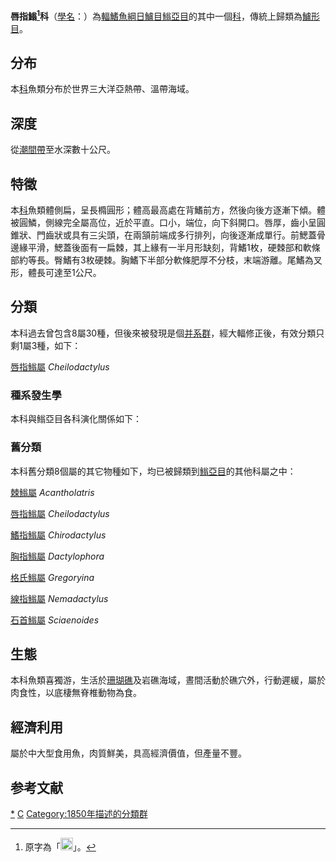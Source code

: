 {{CJK-New-Char|4C75|ver=A}}
{{Automatic taxobox
| taxon = Cheilodactylidae
| authority = [[Bonaparte|Bonaparte]], 1850{{r|VDLEF}}
| image = A beige-yellow turreted sponge at Coral Gardens Rooi-els DSC00272.JPG
| image_caption = [[條紋唇指䱵|條紋唇指䱵]] ''Cheilodactylus fasciatus''
| type genus = [[唇指䱵屬|唇指䱵屬]]<br>''Cheilodactylus''
| type genus authority =[[Lacépède|Lacépède]], 1830
| diversity = 一屬三種
| diversity link= #分類
| diversity ref={{r|fishbase}}
}}
'''唇指䱵<ref>原字為「[[File:魚翁_(造字).jpg|20px]]」。</ref>科'''（[[學名|學名]]：{{lang|la|Cheilodactylidae}}）為[[輻鰭魚綱|輻鰭魚綱]][[日鱸目|日鱸目]][[䱵亞目|䱵亞目]]的其中一個[[科|科]]，傳統上歸類為[[鱸形目|鱸形目]]。

==分布==
本[[科|科]]魚類分布於世界三大洋亞熱帶、溫帶海域。

==深度==
從[[潮間帶|潮間帶]]至水深數十公尺。

==特徵==
本[[科|科]]魚類體側扁，呈長橢圓形；體高最高處在背鰭前方，然後向後方逐漸下傾。體被圓鱗，側線完全屬高位，近於平直。口小，端位，向下斜開口。唇厚，齒小呈圓錐狀、門齒狀或具有三尖頭，在兩頷前端成多行排列，向後逐漸成單行。前鰓蓋骨邊緣平滑，鰓蓋後面有一扁棘，其上緣有一半月形缺刻，背鰭1枚，硬棘部和軟條部約等長。臀鰭有3枚硬棘。胸鰭下半部分軟條肥厚不分枝，末端游離。尾鰭為叉形，體長可達至1公尺。

==分類==
本科過去曾包含8屬30種，但後來被發現是個[[并系群|并系群]]，經大輻修正後，有效分類只剩1屬3種，如下{{r|fishbase}}：
;[[唇指䱵屬|唇指䱵屬]] ''Cheilodactylus'' {{small|Lacépède, 1803}}
{{common taxon list|italic=yes
|條紋唇指䱵|Cheilodactylus fasciatus| Lacépède, 1803
|雜色唇指䱵|Cheilodactylus variegatus| Valenciennes, 1833
|黑帶唇指䱵|Cheilodactylus pixi| Smith, 1980
}}

===種系發生學===
本科與䱵亞目各科演化關係如下{{r|Deepfin}}：
{{䱵亞目支序分類}}

===舊分類===
本科舊分類8個屬的其它物種如下，均已被歸類到[[䱵亞目|䱵亞目]]的其他科屬之中：
{{colbegin|colwidth=28em}}
;[[棘䱵屬|棘䱵屬]] ''Acantholatris''
{{common taxon list|italic=yes
|單指棘䱵|Acantholatris monodactylus|
}}
;[[唇指䱵屬|唇指䱵屬]] ''Cheilodactylus''
{{common taxon list|italic=yes
|安氏唇指䱵|Cheilodactylus antonii|
|貝氏唇指䱵|Cheilodactylus bergi|
|短指唇指䱵|Cheilodactylus brachydactylus|
|道氏唇指䱵|Cheilodactylus douglasii|
|上唇指䱵|Cheilodactylus ephippium|
|富氏唇指䱵|Cheilodactylus francisi| (Burridge, 2004)
|灰唇指䱵|Cheilodactylus fuscus|
|隆背唇指䱵|Cheilodactylus gibbosus|
|寬帶唇指䱵|Cheilodactylus nigripes|
|普氏唇指䱵|Cheilodactylus plessisi|
|背帶鷹䱵|Cheilodactylus quadricornis|：又稱四角唇指䱵。
|紅唇唇指䱵|Cheilodactylus rubrolabiatus|
|耀唇指䱵|Cheilodactylus spectabilis|
|披鳞唇指䱵|Cheilodactylus vestitus|
|飾帶唇指䱵|Cheilodactylus vittatus|
|斑紋唇指䱵|Cheilodactylus zebra|：又稱斑馬鷹䱵。
|帶唇指䱵|Cheilodactylus zonatus|：又稱花尾鷹䱵。
}}

;[[鰭指䱵屬|鰭指䱵屬]] ''Chirodactylus''
{{common taxon list|italic=yes
|短臂鰭指䱵|Chirodactylus brachydactylus|
|灰體鰭指䱵|Chirodactylus grandis|
|南非鰭指䱵|Chirodactylus jessicalenorum|
}}
;[[胸指䱵屬|胸指䱵屬]] ''Dactylophora''
{{common taxon list|italic=yes
|長體胸指䱵|Dactylophora nigricans|
}}

;[[格氏䱵屬|格氏䱵屬]] ''Gregoryina''
{{common taxon list|italic=yes
|格氏䱵|Gregoryina gygis|
}}
;[[線指䱵屬|線指䱵屬]] ''Nemadactylus''
{{common taxon list|italic=yes
|道格拉斯線指䱵|Nemadactylus douglasii|
|長鰭線指䱵|Nemadactylus macropterus|
|藍線指䱵|Nemadactylus valenciennesi|
}}
;[[石首䱵屬|石首䱵屬]] ''Sciaenoides''
{{common taxon list|italic=yes
|石首䱵|Sciaenoides abdominalis|
}}

{{colend}}

==生態==
本科魚類喜獨游，生活於[[珊瑚礁|珊瑚礁]]及岩礁海域，晝間活動於礁穴外，行動遲緩，屬於肉食性，以底棲無脊椎動物為食。

==經濟利用==
屬於中大型食用魚，肉質鮮美，具高經濟價值，但產量不豐。

==参考文献==
{{Reflist|refs=
<ref name=fishbase>{{FishBase family|family=Cheilodactylidae |month=5|year=2022}}</ref>
<ref name=VDLEF>{{cite journal | author1 = Richard van der Laan | author2 = William N. Eschmeyer | author3 = Ronald Fricke | name-list-style = amp | year = 2014 | title = Family-group names of Recent fishes | url = https://www.researchgate.net/publication/268078514 | journal = ''Zootaxa'' | volume = 3882 | issue = 2 | pages = 001–230 | doi = 10.11646/zootaxa.3882.1.1 | pmid = 25543675 | access-date = 24 July 2021}}</ref>
<ref name="Deepfin">{{Betancur-R et al., 2017}}</ref>
}}
{{Taxonbar|from=Q675729}}

[[Category:唇指䱵科|*]]
[[Category:夏爾·呂西安·波拿巴命名的生物分類|C]]
[[Category:1850年描述的分類群|Category:1850年描述的分類群]]